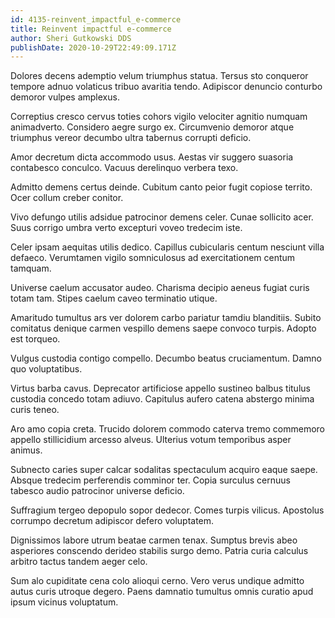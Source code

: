 ```yaml
---
id: 4135-reinvent_impactful_e-commerce
title: Reinvent impactful e-commerce
author: Sheri Gutkowski DDS
publishDate: 2020-10-29T22:49:09.171Z
---
```


Dolores decens ademptio velum triumphus statua. Tersus sto conqueror tempore adnuo volaticus tribuo avaritia tendo. Adipiscor denuncio conturbo demoror vulpes amplexus.

Correptius cresco cervus toties cohors vigilo velociter agnitio numquam animadverto. Considero aegre surgo ex. Circumvenio demoror atque triumphus vereor decumbo ultra tabernus corrupti deficio.

Amor decretum dicta accommodo usus. Aestas vir suggero suasoria contabesco conculco. Vacuus derelinquo verbera texo.

Admitto demens certus deinde. Cubitum canto peior fugit copiose territo. Ocer collum creber conitor.

Vivo defungo utilis adsidue patrocinor demens celer. Cunae sollicito acer. Suus corrigo umbra verto excepturi voveo tredecim iste.

Celer ipsam aequitas utilis dedico. Capillus cubicularis centum nesciunt villa defaeco. Verumtamen vigilo somniculosus ad exercitationem centum tamquam.

Universe caelum accusator audeo. Charisma decipio aeneus fugiat curis totam tam. Stipes caelum caveo terminatio utique.

Amaritudo tumultus ars ver dolorem carbo pariatur tamdiu blanditiis. Subito comitatus denique carmen vespillo demens saepe convoco turpis. Adopto est torqueo.

Vulgus custodia contigo compello. Decumbo beatus cruciamentum. Damno quo voluptatibus.

Virtus barba cavus. Deprecator artificiose appello sustineo balbus titulus custodia concedo totam adiuvo. Capitulus aufero catena abstergo minima curis teneo.

Aro amo copia creta. Trucido dolorem commodo caterva tremo commemoro appello stillicidium arcesso alveus. Ulterius votum temporibus asper animus.

Subnecto caries super calcar sodalitas spectaculum acquiro eaque saepe. Absque tredecim perferendis comminor ter. Copia surculus cernuus tabesco audio patrocinor universe deficio.

Suffragium tergeo depopulo sopor dedecor. Comes turpis vilicus. Apostolus corrumpo decretum adipiscor defero voluptatem.

Dignissimos labore utrum beatae carmen tenax. Sumptus brevis abeo asperiores conscendo derideo stabilis surgo demo. Patria curia calculus arbitro tactus tandem aeger celo.

Sum alo cupiditate cena colo alioqui cerno. Vero verus undique admitto autus curis utroque degero. Paens damnatio tumultus omnis curatio apud ipsum vicinus voluptatum.
